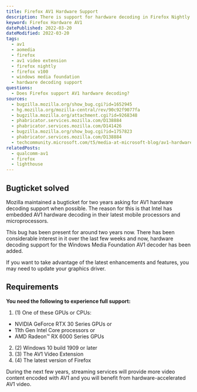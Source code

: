 ```yaml
---
title: Firefox AV1 Hardware Support
description: There is support for hardware decoding in Firefox Nightly for Windows (v100).
keyword: Firefox Hardware AV1
datePublished: 2022-03-20
dateModified: 2022-03-20
tags:
  - av1
  - aomedia
  - firefox
  - av1 video extension
  - firefox nightly
  - firefox v100
  - windows media foundation
  - hardware decoding support
questions:
  - Does Firefox support AV1 hardware decoding?
sources:
  - bugzilla.mozilla.org/show_bug.cgi?id=1652945
  - hg.mozilla.org/mozilla-central/rev/90c92f9077fa
  - bugzilla.mozilla.org/attachment.cgi?id=9268348
  - phabricator.services.mozilla.com/D138884
  - phabricator.services.mozilla.com/D141426
  - bugzilla.mozilla.org/show_bug.cgi?id=1757823
  - phabricator.services.mozilla.com/D138884
  - techcommunity.microsoft.com/t5/media-at-microsoft-blog/av1-hardware-accelerated-video-on-windows-10/ba-p/1765451
relatedPosts:
  - qualcomm-av1
  - firefox
  - lighthouse
---
```


## Bugticket solved

Mozilla maintained a bugticket for two years asking for AV1 hardware decoding support when possible. The reason for this is that Intel has embedded AV1 hardware decoding in their latest mobile processors and microprocessors.

This bug has been present for around two years now. There has been considerable interest in it over the last few weeks and now, hardware decoding support for the Windows Media Foundation AV1 decoder has been added.

If you want to take advantage of the latest enhancements and features, you may need to update your graphics driver.

## Requirements

**You need the following to experience full support:**

1. (1) One of these GPUs or CPUs:

- NVIDIA GeForce RTX 30 Series GPUs or
- 11th Gen Intel Core processors or
- AMD Radeon™ RX 6000 Series GPUs

2. (2) Windows 10 build 1909 or later
3. (3) The AV1 Video Extension
4. (4) The latest version of Firefox

During the next few years, streaming services will provide more video content encoded with AV1 and you will benefit from hardware-accelerated AV1 video.
